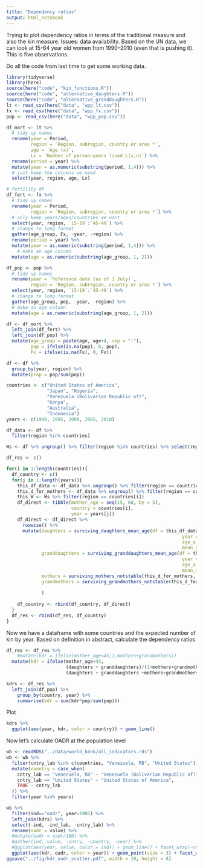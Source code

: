 ```yaml
---
title: "Dependency ratios"
output: html_notebook
---
```


Trying to plot dependency ratios in terms of the traditional measure and also the kin measure. Issues: data availability. Based on the UN data, we can look at 15-64 year old women from 1990--2010 (even that is pushing it). This is five observations. 

Do all the code from last time to get some working data. 


```r
library(tidyverse)
library(here)
source(here("code", "kin_functions.R"))
source(here("code", "alternative_daughters.R"))
source(here("code", "alternative_granddaughters.R"))
lt <- read_csv(here("data", "wpp_lt.csv"))
fx <- read_csv(here("data", "wpp_fx.csv"))
pop <- read_csv(here("data", "wpp_pop.csv"))


```

```r

df_mort <- lt %>% 
  # tidy up names
  rename(year = Period,
         region = `Region, subregion, country or area *`,
         age = `Age (x)`, 
         Lx = `Number of person-years lived L(x,n)`) %>% 
  rename(period = year) %>% 
  mutate(year = as.numeric(substring(period, 1,4))) %>% 
  # just keep the columns we need
  select(year, region, age, Lx)

# fertility df
df_fert <- fx %>% 
  # tidy up names
  rename(year = Period,
         region = `Region, subregion, country or area *`) %>% 
  # only keep years/ages/countries we want
  select(year, region, `15-19`:`45-49`) %>% 
  # change to long format
  gather(age_group, Fx, -year, -region) %>% 
  rename(period = year) %>% 
  mutate(year = as.numeric(substring(period, 1,4))) %>% 
    # make an age column 
  mutate(age = as.numeric(substring(age_group, 1, 2)))

df_pop <- pop %>% 
  # tidy up names
  rename(year = `Reference date (as of 1 July)`,
         region = `Region, subregion, country or area *`) %>% 
  select(year, region, `15-19`:`45-49`) %>% 
  # change to long format
  gather(age_group, pop, -year, -region) %>% 
  # make an age column 
  mutate(age = as.numeric(substring(age_group, 1, 2)))

df <- df_mort %>% 
  left_join(df_fert) %>% 
  left_join(df_pop) %>% 
  mutate(age_group = paste(age, age+4, sep = "-"),
         pop = ifelse(is.na(pop), 0, pop),
         Fx = ifelse(is.na(Fx), 0, Fx)) 

df <- df %>% 
  group_by(year, region) %>% 
  mutate(prop = pop/sum(pop))

```

```r
countries <- c("United States of America", 
               "Japan", "Nigeria", 
               "Venezuela (Bolivarian Republic of)",
               "Kenya",
               "Australia", 
               "Indonesia")
years <- c(1990, 1995, 2000, 2005, 2010)

df_data <- df %>% 
  filter(region %in% countries)

Ws <- df %>% ungroup() %>% filter(region %in% countries) %>% select(region, age, prop, year)
```

```r
df_res <- c()

for(i in 1:length(countries)){
  df_country <- c()
  for(j in 1:length(years)){
    this_df_data <- df_data %>% ungroup() %>% filter(region == countries[i])
    this_d_for_mothers <- df_data %>% ungroup() %>% filter(region == countries[i], year == years[j])
    this_W <- Ws %>% filter(region == countries[i])
    df_direct <- tibble(mother_age = seq(15, 60, by = 5),
                        country = countries[i],
                        year = years[j])
    df_direct <- df_direct %>% 
      rowwise() %>% 
      mutate(daughters = surviving_daughters_mean_age(df = this_df_data,
                                                                 year = years[j], 
                                                                 age_a = mother_age, 
                                                                 mean_age = 25),
             granddaughters = surviving_granddaughters_mean_age(df = this_df_data,
                                                                 year = years[j], 
                                                                 age_a = mother_age, 
                                                                 mean_age = 25),
             mothers = surviving_mothers_notstable(this_d_for_mothers, this_W, age_a = mother_age, years[j]),
             grandmothers = surviving_grandmothers_notstable(this_d_for_mothers, this_W, age_a = mother_age, years[j])
             
             )
    
    df_country <- rbind(df_country, df_direct)
  }
  df_res <- rbind(df_res, df_country)
}
```

Now we have a dataframe with some countries and the expected number of kin by year. Based on definition in abstract, calculate the dependency ratios

```r
df_res <- df_res %>% 
    #mutate(kdr = ifelse(mother_age<45,1,mothers+grandmothers))
  mutate(kdr = ifelse(mother_age<45,
                      (daughters + granddaughters)/(1+mothers+grandmothers),
                      (daughters + granddaughters +mothers+grandmothers)))

kdrs <- df_res %>% 
  left_join(df_pop) %>% 
    group_by(country, year) %>% 
    summarise(kdr = sum(kdr*pop/sum(pop)))
```
Plot
```r
kdrs %>% 
  ggplot(aes(year, kdr, color = country)) + geom_line()
```

Now let's calculate OADR at the population level

```r
wb <- readRDS("../data/world_bank/all_indicators.rds")
wb <- wb %>% 
  filter(cntry_lab %in% c(countries, "Venezuela, RB", "United States")) %>% 
  mutate(country = case_when(
    cntry_lab == "Venezuela, RB" ~ "Venezuela (Bolivarian Republic of)",
    cntry_lab == "United States" ~ "United States of America", 
    TRUE ~ cntry_lab
  )) %>% 
  filter(year %in% years)
```

```r
wb %>% 
  filter(ind=="oadr", year>1985) %>% 
  left_join(kdrs) %>% 
  select(-ind, -ind_lab, -cntry_lab) %>% 
  rename(oadr = value) %>% 
  #mutate(oadr = oadr/100) %>% 
  #gather(ind, value, -cntry, -country, -year) %>% 
  #ggplot(aes(year, value, color = ind)) + geom_line() + facet_wrap(~cntry, scales = "free")
  ggplot(aes(kdr, oadr, color = year)) + geom_point(size = 3) + facet_wrap(~cntry, scales = "free") + scale_color_viridis_c() 
ggsave("../fig/kdr_oadr_scatter.pdf", width = 10, height = 8)
```

